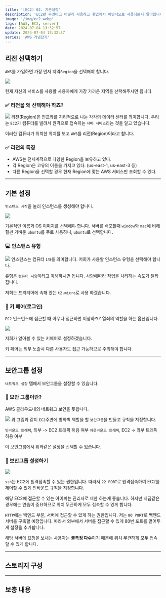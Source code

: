 ```yaml
---
title: '[EC2] 02. 기본설정'
description: 'EC2란 무엇이고 어떻게 사용하고 현업에서 어떤식으로 사용되는지 알아봅니다.'
image: '/img/ec2.webp'
tags: [AWS, EC2, server]
date: 2024-07-04 13:32:57
update: 2024-07-04 13:32:57
series: 'AWS 개념잡기'
---
```



## 리전 선택하기

`AWS`를 가입하면 가장 먼저 지역`Region`을 선택해야 합니다.

![](/img/2024-07-04-13-37-25.webp)

현재 자신의 서비스를 사용할 사용자에게 가장 가까운 지역을 선택해주시면 됩니다.

### ✅ 리전을 왜 선택해야 하죠?


![](/img/2024-07-04-13-42-00.webp)
리전(Region)은 인프라를 지리적으로 나눈 각각의 데이터 센터를 의미합니다.
우리는 `EC2`가 컴퓨터를 빌려서 원격으로 접속하는 `서버 서비스`라는 것을 알고 있습니다.

이러한 컴퓨터가 위치한 위치를 보고 `AWS`를 리전(Region)이라고 합니다.

### ✅ 리전의 특징
- AWS는 전세계적으로 다양한 Region을 보유하고 있다.
- 각 Region은 고유의 이름을 가지고 있다. (us-east-1, us-east-3 등)
- 다른 Region을 선택할 경우 현재 Region에 맞는 AWS 서비스만 조회할 수 있다.

---

## 기본 설정

`인스턴스 시작`을 눌러 인스턴스를 생성해야 합니다.

![](/img/2024-07-05-14-40-20.webp)

기본적인 이름과 OS 이미지를 선택해야 합니다.
서버를 배포할때 `window`와 `mac`에 비해 훨씬 가벼운
`ubuntu`를 주로 사용하니, `ubuntu`로 선택합니다.


### 💻 인스턴스 유형

![](/img/2024-07-05-14-42-50.webp)
인스턴스는 컴퓨터 `1대`를 의미합니다.
저희가 사용할 인스턴스 유형을 선택해야 합니다.

유형은 `컴퓨터 사양`이라고 이해하시면 됩니다.
사양에따라 작업을 처리하는 속도가 달라집니다.

저희는 프리티어에 속해 있는 `t2.micro`로 사용 하겠습니다.

###  🔑 키 페어(로그인)
`EC2` 인스턴스에 접근할 때 아무나 접근하면 이상하죠?
열쇠의 역할을 하는 옵션입니다.

![](/img/2024-07-05-14-44-20.webp)

저희가 알아볼 수 있는 키페어로 설정하겠습니다.

<Callout type='warn'>키 페어는 외부 노출시 다른 사용자도 접근 가능하므로 주의해야 합니다.</Callout>

---

## 보안그룹 설정
 
`네트워크 설정` 탭에서 보안그룹을 설정할 수 있습니다.

### 🔑 보안 그룹이란?
AWS 클라우드내의 네트워크 보안을 뜻합니다.

![](/img/2024-07-05-14-52-57.webp)
위 그림과 같이 `EC2`주변에 방화벽 역할을 할 `보안그룹`을 만들고 규칙을 지정합니다.

`인바운드 트래픽`, 외부 -> EC2 트래픽 허용 여부
`아웃바운드 트래픽`, EC2 -> 외부 트래픽 허용 여부

이 보안그룹에서 위와같은 설정을 선택할 수 있습니다.

### 🔑 보안그룹 설정하기

![](/img/2024-07-05-19-42-50.webp)


`ssh`는 EC2에 원격접속할 수 있는 권한입니다.
따라서 `22 PORT`로 원격접속하여 EC2를 제어할 수 있게 인바운드 규칙을 지정합니다.

해당 EC2에 접근할 수 있는 아이피는 관리자로 제한 하는게 좋습니다.
하지만 지금같은 경우에는 연습이 중요하므로 위치 무관하게 모두 접속할 수 있게 합니다.

`HTTP`에는 백엔드 부분, 서버에 접근할 수 있게 하는 권한입니다.
저는 `80 PORT`로 백엔드 서버를 구축할 예정입니다.
따라서 외부에서 서버를 접근할 수 있게 80번 포트를 열어두게 설정을 추가합니다.

해당 서버에 요청을 보내는 사용자는 **불특정 다수**이기 때문에
위치 무관하게 모두 접속할 수 있게 합니다.

---





## 스토리지 구성



---

## 보충 내용
<Cards>
<Card href="/posts/CS/cs_ip_port" title="IP와 PORT의 개념"/>
</Cards>
